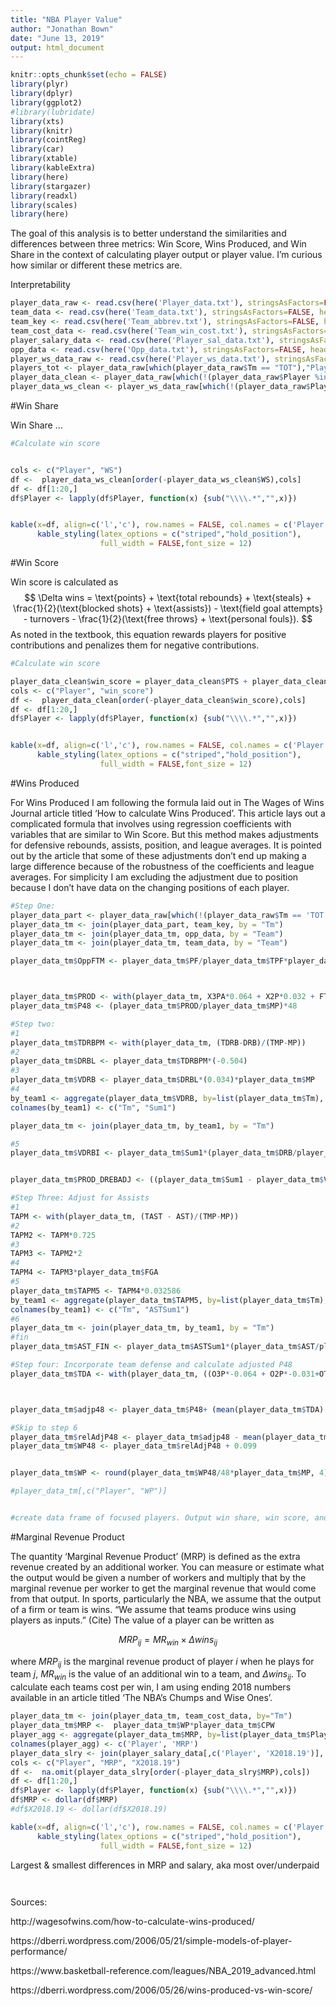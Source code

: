 ```yaml
---
title: "NBA Player Value"
author: "Jonathan Bown"
date: "June 13, 2019"
output: html_document
---
```


```r
knitr::opts_chunk$set(echo = FALSE)
library(plyr)
library(dplyr)
library(ggplot2)
#library(lubridate)
library(xts)
library(knitr)
library(cointReg)
library(car)
library(xtable)
library(kableExtra)
library(here)
library(stargazer)
library(readxl)
library(scales)
library(here)
```


The goal of this analysis is to better understand the similarities and differences between three metrics: Win Score, Wins Produced, and Win Share in the context of calculating player output or player value. I'm curious how similar or different these metrics are. 


Interpretability

```r
player_data_raw <- read.csv(here('Player_data.txt'), stringsAsFactors=FALSE, header=TRUE)
team_data <- read.csv(here('Team_data.txt'), stringsAsFactors=FALSE, header=TRUE)
team_key <- read.csv(here('Team_abbrev.txt'), stringsAsFactors=FALSE, header=TRUE)
team_cost_data <- read.csv(here('Team_win_cost.txt'), stringsAsFactors=FALSE, header=TRUE)
player_salary_data <- read.csv(here('Player_sal_data.txt'), stringsAsFactors=FALSE, header=TRUE)
opp_data <- read.csv(here('Opp_data.txt'), stringsAsFactors=FALSE, header=TRUE)
player_ws_data_raw <- read.csv(here('Player_ws_data.txt'), stringsAsFactors=FALSE, header=TRUE)
players_tot <- player_data_raw[which(player_data_raw$Tm == "TOT"),"Player"]
player_data_clean <- player_data_raw[which(!(player_data_raw$Player %in% players_tot) | player_data_raw$Tm == 'TOT'),]
player_data_ws_clean <- player_ws_data_raw[which(!(player_data_raw$Player %in% players_tot) | player_data_raw$Tm == 'TOT'),]
```

#Win Share

Win Share ...

```r
#Calculate win score


cols <- c("Player", "WS")
df <-  player_data_ws_clean[order(-player_data_ws_clean$WS),cols] 
df <- df[1:20,]
df$Player <- lapply(df$Player, function(x) {sub("\\\\.*","",x)})


kable(x=df, align=c('l','c'), row.names = FALSE, col.names = c('Player', 'Win Share'), caption="\\label{wa_corr}Win Score Top 20")  %>%
      kable_styling(latex_options = c("striped","hold_position"),
                    full_width = FALSE,font_size = 12)

```


#Win Score

Win score is calculated as
$$
\Delta wins = \text{points} + \text{total rebounds} + \text{steals} + \frac{1}{2}(\text{blocked shots} + \text{assists}) - \text{field goal attempts} - turnovers - \frac{1}{2}(\text{free throws} + \text{personal fouls}).
$$
As noted in the textbook, this equation rewards players for positive contributions and penalizes them for negative contributions. 
```r
#Calculate win score

player_data_clean$win_score = player_data_clean$PTS + player_data_clean$TRB + player_data_clean$STL + .5*(player_data_clean$BLK + player_data_clean$AST) - player_data_clean$FGA - player_data_clean$TOV - .5*(player_data_clean$FT + player_data_clean$PF)
cols <- c("Player", "win_score")
df <-  player_data_clean[order(-player_data_clean$win_score),cols] 
df <- df[1:20,]
df$Player <- lapply(df$Player, function(x) {sub("\\\\.*","",x)})


kable(x=df, align=c('l','c'), row.names = FALSE, col.names = c('Player', 'Win Score'), caption="\\label{wa_corr}Win Score Top 20")  %>%
      kable_styling(latex_options = c("striped","hold_position"),
                    full_width = FALSE,font_size = 12)

```


#Wins Produced

For Wins Produced I am following the formula laid out in The Wages of Wins Journal article titled 'How to calculate Wins Produced'. This article lays out a complicated formula that involves using regression coefficients with variables that are similar to Win Score. But this method makes adjustments for defensive rebounds, assists, position, and league averages. It is pointed out by the article that some of these adjustments don't end up making a large difference because of the robustness of the coefficients and league averages. For simplicity I am excluding the adjustment due to position because I don't have data on the changing positions of each player. 


```r
#Step One:
player_data_part <- player_data_raw[which(!(player_data_raw$Tm == 'TOT')),]
player_data_tm <- join(player_data_part, team_key, by = "Tm")
player_data_tm <- join(player_data_tm, opp_data, by = "Team")
player_data_tm <- join(player_data_tm, team_data, by = "Team")

player_data_tm$OppFTM <- player_data_tm$PF/player_data_tm$TPF*player_data_tm$OFT 



player_data_tm$PROD <- with(player_data_tm, X3PA*0.064 + X2P*0.032 + FT*0.017 + (FGA-FG)*-0.034 + (FTA - FT)*-0.015 + ORB*0.034 + DRB*0.034 + TOV*-0.034 + STL*0.033 + OppFTM*-0.017 + BLK*0.020)
player_data_tm$P48 <- (player_data_tm$PROD/player_data_tm$MP)*48
```



```r
#Step two:
#1
player_data_tm$TDRBPM <- with(player_data_tm, (TDRB-DRB)/(TMP-MP))
#2
player_data_tm$DRBL <- player_data_tm$TDRBPM*(-0.504)
#3
player_data_tm$VDRB <- player_data_tm$DRBL*(0.034)*player_data_tm$MP  
#4
by_team1 <- aggregate(player_data_tm$VDRB, by=list(player_data_tm$Tm), FUN=sum)
colnames(by_team1) <- c("Tm", "Sum1")

player_data_tm <- join(player_data_tm, by_team1, by = "Tm")

#5
player_data_tm$VDRBI <- player_data_tm$Sum1*(player_data_tm$DRB/player_data_tm$TDRB)


player_data_tm$PROD_DREBADJ <- ((player_data_tm$Sum1 - player_data_tm$VDRBI) + player_data_tm$PROD)/player_data_tm$MP*48

```





```r
#Step Three: Adjust for Assists
#1
TAPM <- with(player_data_tm, (TAST - AST)/(TMP-MP))
#2
TAPM2 <- TAPM*0.725 
#3
TAPM3 <- TAPM2*2
#4
TAPM4 <- TAPM3*player_data_tm$FGA
#5
player_data_tm$TAPM5 <- TAPM4*0.032586
by_team1 <- aggregate(player_data_tm$TAPM5, by=list(player_data_tm$Tm), FUN=sum)
colnames(by_team1) <- c("Tm", "ASTSum1")
#6
player_data_tm <- join(player_data_tm, by_team1, by = "Tm")
#fin
player_data_tm$AST_FIN <- player_data_tm$ASTSum1*(player_data_tm$AST/player_data_tm$TAST)
```




```r
#Step four: Incorporate team defense and calculate adjusted P48
player_data_tm$TDA <- with(player_data_tm, ((O3P*-0.064 + O2P*-0.031+OTOV*0.033+TTOV*-0.034+TRB*0.033-TBLK*0.200)/TMP)*48)



player_data_tm$adjp48 <- player_data_tm$P48+ (mean(player_data_tm$TDA) - player_data_tm$TDA)

```





```r
#Skip to step 6
player_data_tm$relAdjP48 <- player_data_tm$adjp48 - mean(player_data_tm$adjp48, by=list(player_data_tm$Tm), FUN=mean)
player_data_tm$WP48 <- player_data_tm$relAdjP48 + 0.099


player_data_tm$WP <- round(player_data_tm$WP48/48*player_data_tm$MP, 4)

#player_data_tm[,c("Player", "WP")]


#create data frame of focused players. Output win share, win score, and wins produced. 

```

#Marginal Revenue Product

The quantity 'Marginal Revenue Product' (MRP) is defined as the extra revenue created by an additional worker. You can measure or estimate what the output would be given a number of workers and multiply that by the marginal revenue per worker to get the marginal revenue that would come from that output. In sports, particularly the NBA, we assume that the output of a firm or team is wins. "We assume that teams produce wins using players as inputs." (Cite) The value of a player can be written as 

$$
MRP_{ij} = MR_{win} \times \Delta wins_{ij}
$$

where $MRP_{ij}$ is the marginal revenue product of player $i$ when he plays for team $j$, $MR_{win}$ is the value of an additional win to a team, and $\Delta wins_{ij}$. To calculate each teams cost per win, I am using ending 2018 numbers available in an article titled 'The NBA's Chumps and Wise Ones'.


```r
player_data_tm <- join(player_data_tm, team_cost_data, by="Tm")
player_data_tm$MRP <-  player_data_tm$WP*player_data_tm$CPW
player_agg <- aggregate(player_data_tm$MRP, by=list(player_data_tm$Player), FUN=sum)
colnames(player_agg) <- c('Player', 'MRP')
player_data_slry <- join(player_salary_data[,c('Player', 'X2018.19')], player_agg, by = "Player")
cols <- c("Player", "MRP", "X2018.19")
df <-  na.omit(player_data_slry[order(-player_data_slry$MRP),cols])
df <- df[1:20,]
df$Player <- lapply(df$Player, function(x) {sub("\\\\.*","",x)})
df$MRP <- dollar(df$MRP)
#df$X2018.19 <- dollar(df$X2018.19)

kable(x=df, align=c('l','c'), row.names = FALSE, col.names = c('Player', 'MRP', 'Salary'), caption="\\label{wa_corr}MRP Top 20")  %>%
      kable_styling(latex_options = c("striped","hold_position"),
                    full_width = FALSE,font_size = 12)

```
Largest & smallest differences in MRP and salary, aka most over/underpaid
```r


```


```r


```


Sources:

http://wagesofwins.com/how-to-calculate-wins-produced/

https://dberri.wordpress.com/2006/05/21/simple-models-of-player-performance/

https://www.basketball-reference.com/leagues/NBA_2019_advanced.html

https://dberri.wordpress.com/2006/05/26/wins-produced-vs-win-score/







